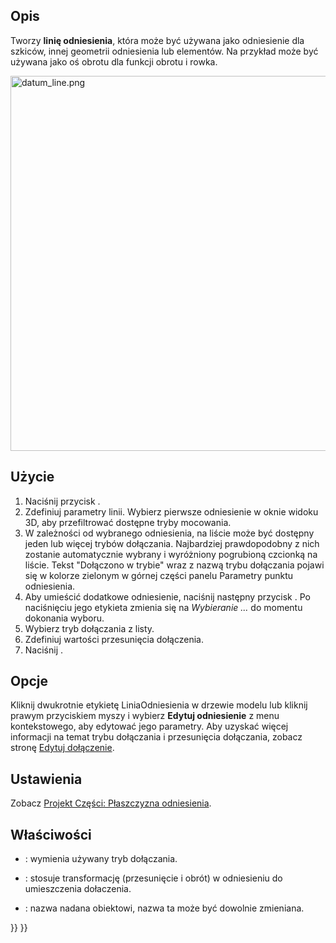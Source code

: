 <languages/>

{{Docnav/pl
|[[PartDesign_Plane/pl|Utwórz płaszczyznę odniesienia]]
|[[PartDesign_Point/pl|Utwórz punkt odniesienia]]
|[[PartDesign_Workbench/pl|środowisko pracy Projekt Części]]
|IconR=PartDesign_Plane.svg
|IconL=PartDesign_Point.svg
|IconC=Workbench_PartDesign.svg
}}

{{VeryImportantMessage|To narzędzie nie jest dostępne w {{VersionPlus/pl|1.1}}. Użyj [[Part_DatumLine/pl|Linii odniesienia]] zamiast tego.}}

{{GuiCommand/pl
|Name=PartDesign Line
|Name/pl=Projekt Części: Utwórz linię odniesienia
|MenuLocation=Projekt Części → Utwórz układ odniesienia → Utwórz linię odniesienia
|Workbenches=[[PartDesign_Workbench/pl|Projekt Części]]
|Version=0.17
|SeeAlso=[[PartDesign_Point/pl|Utwórz punkt odniesienia]], [[PartDesign_Plane/pl|Utwórz płaszczyznę odniesienia]]
}}

<span id="Description"></span>
==Opis==

Tworzy '''linię odniesienia''', która może być używana jako odniesienie dla szkiców, innej geometrii odniesienia lub elementów. Na przykład może być używana jako oś obrotu dla funkcji obrotu i rowka.

[[File:datum_line.png|600px]]
{{Caption|Dwie linie odniesienia przechodzące przez przeciwległe narożniki sześcianu spotykają się w środku masy.}}

<span id="Usage"></span>
==Użycie==

# Naciśnij przycisk {{Button|[[Image:PartDesign_Line.svg|24px]] '''Utwórz linię odniesienia'''}}.
# Zdefiniuj parametry linii. Wybierz pierwsze odniesienie w oknie widoku 3D, aby przefiltrować dostępne tryby mocowania.
# W zależności od wybranego odniesienia, na liście może być dostępny jeden lub więcej trybów dołączania. Najbardziej prawdopodobny z nich zostanie automatycznie wybrany i wyróżniony pogrubioną czcionką na liście. Tekst "Dołączono w trybie" wraz z nazwą trybu dołączania pojawi się w kolorze zielonym w górnej części panelu Parametry punktu odniesienia.
# Aby umieścić dodatkowe odniesienie, naciśnij następny przycisk {{Button|Odniesienie}}. Po naciśnięciu jego etykieta zmienia się na ''Wybieranie ...'' do momentu dokonania wyboru.
# Wybierz tryb dołączania z listy.
# Zdefiniuj wartości przesunięcia dołączenia.
# Naciśnij {{Button|OK}}.

<span id="Options"></span>
==Opcje==

Kliknij dwukrotnie etykietę LiniaOdniesienia w drzewie modelu lub kliknij prawym przyciskiem myszy i wybierz '''Edytuj odniesienie''' z menu kontekstowego, aby edytować jego parametry. Aby uzyskać więcej informacji na temat trybu dołączania i przesunięcia dołączania, zobacz stronę [[Part_EditAttachment/pl|Edytuj dołączenie]].

<span id="Preferences"></span>
==Ustawienia==

Zobacz [[PartDesign_Plane/pl#Właściwości|Projekt Części: Płaszczyzna odniesienia]].

<span id="Properties"></span>
==Właściwości==

* {{PropertyData|Tryb mapowania}}: wymienia używany tryb dołączania.
* {{PropertyData|Odsunięcie dołaczenia}}: stosuje transformację (przesunięcie i obrót) w odniesieniu do umieszczenia dołaczenia.
* {{PropertyData|Etykieta}}: nazwa nadana obiektowi, nazwa ta może być dowolnie zmieniana.


{{Docnav/pl
|[[PartDesign_Plane/pl|Utwórz płaszczyznę odniesienia]]
|[[PartDesign_Point/pl|Utwórz punkt odniesienia]]
|[[PartDesign_Workbench/pl|środowisko pracy Projekt Części]]
|IconR=PartDesign_Plane.svg
|IconL=PartDesign_Point.svg
|IconC=Workbench_PartDesign.svg
}}

{{PartDesign Tools navi{{#translation:}}}}
{{Userdocnavi{{#translation:}}}}